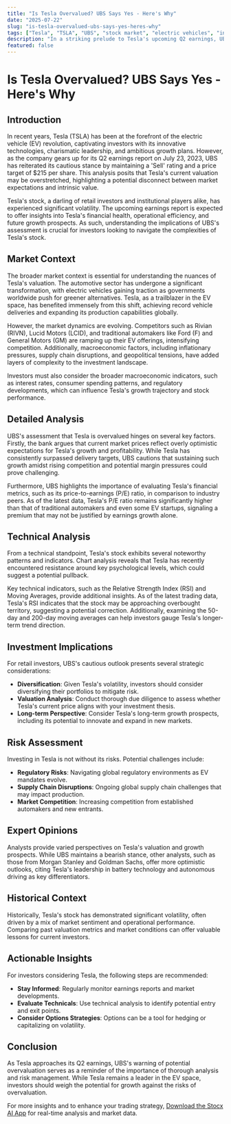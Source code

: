```yaml
---
title: "Is Tesla Overvalued? UBS Says Yes - Here's Why"
date: "2025-07-22"
slug: "is-tesla-overvalued-ubs-says-yes-heres-why"
tags: ["Tesla", "TSLA", "UBS", "stock market", "electric vehicles", "investment strategy", "financial analysis", "market trends", "valuation"]
description: "In a striking prelude to Tesla's upcoming Q2 earnings, UBS has reaffirmed its 'Sell' rating on Tesla stock, citing overvaluation concerns with a price target of $215. This assessment arrives amidst a backdrop of elevated market expectations, driven by Tesla's recent strategic moves and robust vehicle delivery numbers. While the electric vehicle titan continues to dominate headlines, UBS's cautionary stance underscores the potential risks investors face at current valuation levels. With Tesla's shares trading significantly above UBS's target, the investment bank highlights a discrepancy between market enthusiasm and intrinsic value. This report delves into the broader market trends, technical indicators, and investment strategies surrounding Tesla, offering retail investors a comprehensive understanding of the current landscape. By examining historical valuation trends, expert opinions, and potential risks, this article equips investors with actionable insights for navigating Tesla's volatile market environment."
featured: false
---
```


# Is Tesla Overvalued? UBS Says Yes - Here's Why

## Introduction

In recent years, Tesla (TSLA) has been at the forefront of the electric vehicle (EV) revolution, captivating investors with its innovative technologies, charismatic leadership, and ambitious growth plans. However, as the company gears up for its Q2 earnings report on July 23, 2023, UBS has reiterated its cautious stance by maintaining a 'Sell' rating and a price target of $215 per share. This analysis posits that Tesla's current valuation may be overstretched, highlighting a potential disconnect between market expectations and intrinsic value.

Tesla's stock, a darling of retail investors and institutional players alike, has experienced significant volatility. The upcoming earnings report is expected to offer insights into Tesla's financial health, operational efficiency, and future growth prospects. As such, understanding the implications of UBS's assessment is crucial for investors looking to navigate the complexities of Tesla's stock.

## Market Context

The broader market context is essential for understanding the nuances of Tesla's valuation. The automotive sector has undergone a significant transformation, with electric vehicles gaining traction as governments worldwide push for greener alternatives. Tesla, as a trailblazer in the EV space, has benefited immensely from this shift, achieving record vehicle deliveries and expanding its production capabilities globally.

However, the market dynamics are evolving. Competitors such as Rivian (RIVN), Lucid Motors (LCID), and traditional automakers like Ford (F) and General Motors (GM) are ramping up their EV offerings, intensifying competition. Additionally, macroeconomic factors, including inflationary pressures, supply chain disruptions, and geopolitical tensions, have added layers of complexity to the investment landscape.

Investors must also consider the broader macroeconomic indicators, such as interest rates, consumer spending patterns, and regulatory developments, which can influence Tesla's growth trajectory and stock performance.

## Detailed Analysis

UBS's assessment that Tesla is overvalued hinges on several key factors. Firstly, the bank argues that current market prices reflect overly optimistic expectations for Tesla's growth and profitability. While Tesla has consistently surpassed delivery targets, UBS cautions that sustaining such growth amidst rising competition and potential margin pressures could prove challenging.

Furthermore, UBS highlights the importance of evaluating Tesla's financial metrics, such as its price-to-earnings (P/E) ratio, in comparison to industry peers. As of the latest data, Tesla's P/E ratio remains significantly higher than that of traditional automakers and even some EV startups, signaling a premium that may not be justified by earnings growth alone.

## Technical Analysis

From a technical standpoint, Tesla's stock exhibits several noteworthy patterns and indicators. Chart analysis reveals that Tesla has recently encountered resistance around key psychological levels, which could suggest a potential pullback.

Key technical indicators, such as the Relative Strength Index (RSI) and Moving Averages, provide additional insights. As of the latest trading data, Tesla's RSI indicates that the stock may be approaching overbought territory, suggesting a potential correction. Additionally, examining the 50-day and 200-day moving averages can help investors gauge Tesla's longer-term trend direction.

## Investment Implications

For retail investors, UBS's cautious outlook presents several strategic considerations:

- **Diversification**: Given Tesla's volatility, investors should consider diversifying their portfolios to mitigate risk.
- **Valuation Analysis**: Conduct thorough due diligence to assess whether Tesla's current price aligns with your investment thesis.
- **Long-term Perspective**: Consider Tesla's long-term growth prospects, including its potential to innovate and expand in new markets.

## Risk Assessment

Investing in Tesla is not without its risks. Potential challenges include:

- **Regulatory Risks**: Navigating global regulatory environments as EV mandates evolve.
- **Supply Chain Disruptions**: Ongoing global supply chain challenges that may impact production.
- **Market Competition**: Increasing competition from established automakers and new entrants.

## Expert Opinions

Analysts provide varied perspectives on Tesla's valuation and growth prospects. While UBS maintains a bearish stance, other analysts, such as those from Morgan Stanley and Goldman Sachs, offer more optimistic outlooks, citing Tesla's leadership in battery technology and autonomous driving as key differentiators.

## Historical Context

Historically, Tesla's stock has demonstrated significant volatility, often driven by a mix of market sentiment and operational performance. Comparing past valuation metrics and market conditions can offer valuable lessons for current investors.

## Actionable Insights

For investors considering Tesla, the following steps are recommended:

- **Stay Informed**: Regularly monitor earnings reports and market developments.
- **Evaluate Technicals**: Use technical analysis to identify potential entry and exit points.
- **Consider Options Strategies**: Options can be a tool for hedging or capitalizing on volatility.

## Conclusion

As Tesla approaches its Q2 earnings, UBS's warning of potential overvaluation serves as a reminder of the importance of thorough analysis and risk management. While Tesla remains a leader in the EV space, investors should weigh the potential for growth against the risks of overvaluation.

For more insights and to enhance your trading strategy, [Download the Stocx AI App](https://stocx.co) for real-time analysis and market data.
